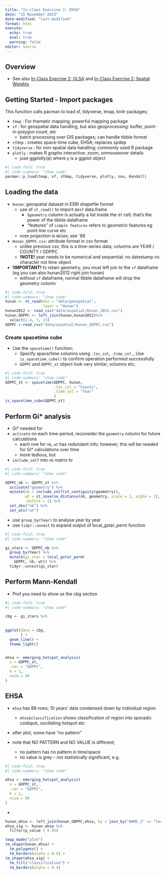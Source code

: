 ```yaml
---
title: "In-class Exercise 2: EHSA"
date: "25 November 2023"
date-modified: "last-modified"
format: html
execute:
  echo: true
  eval: true
  warning: false
editor: source
---
```


## Overview
- See also [In-Class Exercise 2: GLSA](In-class_Ex2_GLSA.html) and [In-Class Exercise 2: Spatial Weights](In-class_Ex2_Spatial.html)

## Getting Started - Import packages

This function calls pacman to load sf, tidyverse, tmap, knitr packages;

-   `tmap` : For thematic mapping; powerful mapping package
-   `sf` : for geospatial data handling, but also geoprocessing: buffer, point-in-polygon count, etc
    -   batch processing over GIS packages; can handle tibble format
-   `sfdep` : creates space-time cube, EHSA; replaces spdep
-   `tidyverse` : for non-spatial data handling; commonly used R package
-   `plotly` : makes R graphs interactive; zoom, onmouseover details
    - juse ggplotly(p) where `p` is a ggplot object


```r
#| code-fold: true
#| code-summary: "show code"
pacman::p_load(tmap, sf, sfdep, tidyverse, plotly, zoo, Kendall)
```

## Loading the data

-   `Hunan`: geospatial dataset in ESRI shapefile format
    -   use of `st_read()` to import as`sf` data.frame
        -   `$geometry` column is actually a list inside the `df` cell; that's the power of the tibble dataframe
        -   "features" of `simple features` refers to geometric features eg point line curve etc
    -   note projection is `WGS84`; see \`88
-   `Hunan_GDPPC.csv`: attribute format in csv format
    - unlike previous csv, this is a time-series data; columns are YEAR / COUNTY / GDPPC
    - **!NOTE!** year needs to be numerical and sequential; no datestamp no character not time object
-   **!IMPORTANT!** to retain geometry, you must left join to the `sf` dataframe (eg you can also hunan2012 right join hunan)
    -   without `sf` dataframe, normal tibble dataframe will drop the geometry column

```r
#| code-fold: true
#| code-summary: "show code"
hunan <- st_read(dsn = "data/geospatial", 
                 layer = "Hunan")
hunan2012 <- read_csv("data/aspatial/Hunan_2012.csv")
hunan_GDPPC <- left_join(hunan,hunan2012)%>%
  select(1:4, 7, 15)
GDPPC <-read_csv("data/aspatial/Hunan_GDPPC.csv")
```

### Create spacetime cube 
- Use the `spacetime()` function;
    - Specify space/time columns using `.loc_col`, `.time_col`
_ Use `is_spacetime_cube()` to confirm operation performed successfully
    - `GDPPC` and `GDPPC_st` object look very similar, oclumns etc;

```r
#| code-fold: true
#| code-summary: "show code"
GDPPC_st <- spacetime(GDPPC, hunan, 
                      .loc_col = "County",
                      .time_col = "Year"
                      )
is_spacetime_cube(GDPPC_st)
```

## Perform Gi* analysis


- Gi* needed for 
- `activate` on each time-period, reconsider the `geometry` column for future calculations
    - each row for `nb`, `wt` has redundant info; however, this will be needed for Gi* calculations over time 
    - more tedious, but 
- `include_self` into `nb` matrix to 

```r
#| code-fold: true
#| code-summary: "show code"

GDPPC_nb <- GDPPC_st %>%
  activate("geometry") %>%
  mutate(nb = include_self(st_contiguity(geometry)), 
         wt = st_inverse_distance(nb, geometry, scale = 1, alpha = 1),
         .before = 1) %>%
  set_nbs("nb") %>%
  set_wts("wt")

```

- use `group_by(Year)` to analyse year by year
- use `tidyr::unnest` to expand output of local_gstar_perm function

```r
#| code-fold: true
#| code-summary: "show code"

gi_stars <- GDPPC_nb %>%
  group_by(Year) %>%
  mutate(gi_star = local_gstar_perm(
    GDPPC, nb, wt)) %>%
  tidyr::unnest(gi_star)
```



## Perform Mann-Kendall


- Prof you need to show us the cbg section

```r
#| code-fold: true
#| code-summary: "show code"

cbg <- gi_stars %>%
  
  
ggplot(data = cbg,
       ) +
  geom_line() +
  theme_light()


ehsa <- emerging_hotspot_analysis(
  x = GDPPC_st,
  .var = "GDPPC",
  k = 1,
  nsim = 99
)
```


## EHSA

- `ehsa` has 88 rows; 10 years' data condensed down by individual region
    - `ehsa$classification` shows classification of region into sporadic coldspot, oscillating hotspot etc
- after plot, some have "no pattern"

- note that NO PATTERN and NO VALUE is different;
    - no pattern has no pattern in time/space
    - no value is grey -- not statistically significant, e.g.

```r
#| code-fold: true
#| code-summary: "show code"

ehsa <- emerging_hotspot_analysis(
  x = GDPPC_st,
  .var = "GDPPC",
  k = 1,
  nsim = 99
)
```

 - 
 
```r
hunan_ehsa <- left_join(hunan_GDPPC,ehsa, by = join_by("NAME_2" == "location"))
ehsa_sig <- hunan_ehsa %>%
  filter(p_value < 0.05)

tmap_mode("plot")
tm_shape(hunan_ehsa) + 
  tm_polygons() +
  tm_borders(alpha = 0.5) + 
tm_shape(ehsa_sig) + 
  tm_fill("classification") + 
  tm_borders(alpha = 0.4)
```